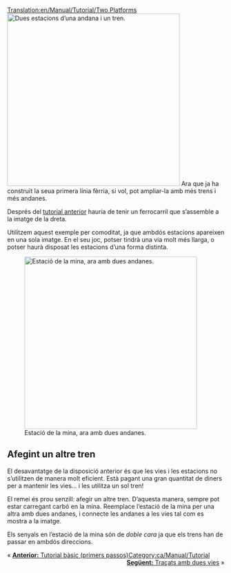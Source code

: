 [[Translation:en/Manual/Tutorial/Two Platforms]]
[[File:en/Manual/Tutorial/Singletrain.png|thumb|400px|right|Dues estacions d’una andana i un tren.]]
Ara que ja ha construït la seua primera línia fèrria, si vol, pot ampliar-la amb més trens i més andanes.

Després del [[ca/Manual/Tutorial/Tutorial|tutorial anterior]] hauria de tenir un ferrocarril que s’assemble a la imatge de la dreta.

Utilitzem aquest exemple per comoditat, ja que ambdós estacions apareixen en una sola imatge. En el seu joc, potser tindrà una via molt més llarga, o potser haurà disposat les estacions d’una forma distinta.

{{en/-}}[[File:en/Manual/Tutorial/TwotrainsOnetrack.png|thumb|400px|right|Estació de la mina, ara amb dues andanes.]]
== Afegint un altre tren ==
El desavantatge de la disposició anterior és que les vies i les estacions no s’utilitzen de manera molt eficient. Està pagant una gran quantitat de diners per a mantenir les vies... i les utilitza un sol tren!

El remei és prou senzill: afegir un altre tren. D’aquesta manera, sempre pot estar carregant carbó en la mina. Reemplace l’estació de la mina per una altra amb dues andanes, i connecte les andanes a les vies tal com es mostra a la imatge.

Els senyals en l’estació de la mina són de ''doble cara'' ja que els trens han de passar en ambdós direccions.

{{en/-}}
<span style="float: left">&laquo; [[ca/Manual/Tutorial/Tutorial|'''Anterior:''' Tutorial bàsic (primers passos)]]</span>
<span style="float: right">[[ca/Manual/Tutorial/Dues vies|'''Següent:''' Traçats amb dues vies]] &raquo;</span>
{{en/-}}
[[Category:ca/Manual/Tutorial]]